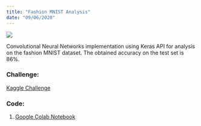```yaml
---
title: "Fashion MNIST Analysis"
date: "09/06/2020"
---
```

::: {layout="[30,70]"}

![](../../images/fashion_mnist.webp)

:::

Convolutional Neural Networks implementation using Keras API for analysis on the fashion MNIST dataset. The obtained accuracy on the test set is 86%.

### Challenge:
[Kaggle Challenge](https://www.kaggle.com/zalando-research/fashionmnist)

### Code:
1. [Google Colab Notebook](https://colab.research.google.com/drive/1bqsY_py5RILS_SjSAyd0I6OLpCk7MxQn?usp=sharing)